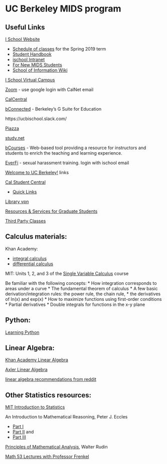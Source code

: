 # UC Berkeley MIDS program

## Useful Links

[I School Website](https://www.ischool.berkeley.edu/home)

* [Schedule of classes](https://www.ischool.berkeley.edu/courses/datasci/2019/spring) for the Spring 2019 term
* [Student Handbook](https://ischool.berkeley.edu/intranet/students/mids)
* [ischool Intranet](https://www.ischool.berkeley.edu/intranet)
* [For New MIDS Students](https://www.ischool.berkeley.edu/intranet/students/mids/new)
* [School of Information Wiki](https://wiki.ischool.berkeley.edu/index.php?title=Main_Page)

[I School Virtual Campus](https://learn.datascience.berkeley.edu)

[Zoom](https://zoom.us/meeting) - use google login with CalNet email

[CalCentral](https://calcentral.berkeley.edu/)

[bConnected](https://bconnected.berkeley.edu/) - Berkeley’s G Suite for Education

https://ucbischool.slack.com/


[Piazza](https://piazza.com/)

[study.net](https://www.study.net/default.asp)

[bCourses](https://auth.berkeley.edu/cas/login?service=https%3A%2F%2Fbcourses.berkeley.edu%2Flogin%2Fcas) - Web-based tool providing a resource for instructors and students to
enrich the teaching and learning experience.

[EverFi](http://www.everfi.com/login) - sexual harassment training. login with ischool email


[Welcome to UC Berkeley!](https://bconnected.berkeley.edu/collaboration-services/welcome-uc-berkeley) links



[Cal Student Central](https://studentcentral.berkeley.edu/)

* [Quick Links](https://studentcentral.berkeley.edu/glossary)

[Library vpn](http://www.lib.berkeley.edu/using-the-libraries/vpn)

[Resources & Services for Graduate Students](https://grad.berkeley.edu/students/)

[Third Party Classes](https://datascience.berkeley.edu/third-party-classes/)


## Calculus materials: 

Khan Academy: 

* [integral calculus](https://www.khanacademy.org/math/integral-calculus) 
* [differential calculus](https://www.khanacademy.org/math/differential-calculus)

MIT: Units 1, 2, and 3 of the [Single Variable Calculus](https://ocw.mit.edu/courses/mathematics/18-01sc-single-variable-calculus-fall-2010/syllabus/) course 


Be familiar with the following concepts:
* How integration corresponds to areas under a curve
* The fundamental theorem of calculus
* A few basic derivation/integration rules: the power rule, the chain rule, * the derivatives of ln(x) and exp(x)
* How to maximize functions using first-order conditions
* Partial derivatives
* Double integrals for functions in the x-y plane


## Python:

[Learning Python](https://ischool.berkeley.edu/intranet/students/mids/new/learningpython)


## Linear Algebra:

[Khan Academy Linear Algebra](https://www.khanacademy.org/math/linear-algebra) 

[Axler Linear Algebra](http://linear.axler.net/LADRvideos.html)

[linear algebra recommendations from reddit](https://www.reddit.com/r/statistics/comments/8s9ql7/because_ive_had_to_reference_my_linear_algebra/?st=JIM9LI6I&sh=1e12e0d1)



## Other Statistics resources:

[MIT Introduction to Statistics](https://ocw.mit.edu/courses/mathematics/18-05-introduction-to-probability-and-statistics-spring-2014/)


An Introduction to Mathematical Reasoning, Peter J. Eccles 

* [Part I](http://www.maths.manchester.ac.uk/~nige/IMRpartI.pdf) 
* [Part II](http://www.maths.manchester.ac.uk/~nige/partII.pdf) and 
* [Part III](http://www.maths.manchester.ac.uk/~nige/partIII.pdf) 

[Principles of Mathematical Analysis](https://notendur.hi.is/vae11/%C3%9Eekking/principles_of_mathematical_analysis_walter_rudin.pdf), Walter Rudin

[Math 53 Lectures with Professor Frenkel](https://www.youtube.com/playlist?list=PLaLOVNqqD-2GcoO8CLvCbprz2J0_1uaoZ)
